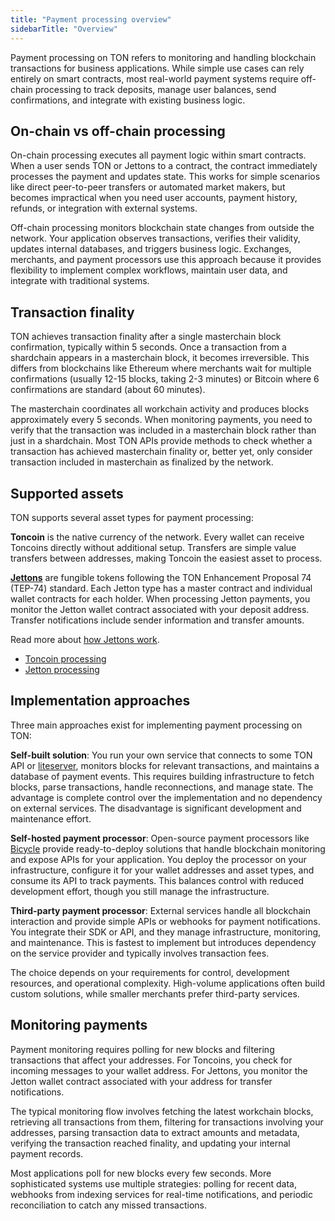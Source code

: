 ```yaml
---
title: "Payment processing overview"
sidebarTitle: "Overview"
---
```


Payment processing on TON refers to monitoring and handling blockchain transactions for business applications. While simple use cases can rely entirely on smart contracts, most real-world payment systems require off-chain processing to track deposits, manage user balances, send confirmations, and integrate with existing business logic.

## On-chain vs off-chain processing

On-chain processing executes all payment logic within smart contracts. When a user sends TON or Jettons to a contract, the contract immediately processes the payment and updates state. This works for simple scenarios like direct peer-to-peer transfers or automated market makers, but becomes impractical when you need user accounts, payment history, refunds, or integration with external systems.

Off-chain processing monitors blockchain state changes from outside the network. Your application observes transactions, verifies their validity, updates internal databases, and triggers business logic. Exchanges, merchants, and payment processors use this approach because it provides flexibility to implement complex workflows, maintain user data, and integrate with traditional systems.

## Transaction finality

TON achieves transaction finality after a single masterchain block confirmation, typically within 5 seconds. Once a transaction from a shardchain appears in a masterchain block, it becomes irreversible. This differs from blockchains like Ethereum where merchants wait for multiple confirmations (usually 12-15 blocks, taking 2-3 minutes) or Bitcoin where 6 confirmations are standard (about 60 minutes).

The masterchain coordinates all workchain activity and produces blocks approximately every 5 seconds. When monitoring payments, you need to verify that the transaction was included in a masterchain block rather than just in a shardchain. Most TON APIs provide methods to check whether a transaction has achieved masterchain finality or, better yet, only consider transaction included in masterchain as finalized by the network.

## Supported assets

TON supports several asset types for payment processing:

**Toncoin** is the native currency of the network. Every wallet can receive Toncoins directly without additional setup. Transfers are simple value transfers between addresses, making Toncoin the easiest asset to process.

[**Jettons**](/standard/tokens/jettons/overview) are fungible tokens following the TON Enhancement Proposal 74 (TEP-74) standard. Each Jetton type has a master contract and individual wallet contracts for each holder. When processing Jetton payments, you monitor the Jetton wallet contract associated with your deposit address. Transfer notifications include sender information and transfer amounts.

Read more about [how Jettons work](/standard/tokens/jettons/how-it-works).

- [Toncoin processing](/payments/toncoin)
- [Jetton processing](/payments/jettons)

## Implementation approaches

Three main approaches exist for implementing payment processing on TON:

**Self-built solution**: You run your own service that connects to some TON API or [liteserver](/ecosystem/api/overview), monitors blocks for relevant transactions, and maintains a database of payment events. This requires building infrastructure to fetch blocks, parse transactions, handle reconnections, and manage state. The advantage is complete control over the implementation and no dependency on external services. The disadvantage is significant development and maintenance effort.

**Self-hosted payment processor**: Open-source payment processors like [Bicycle](https://github.com/gobicycle/bicycle) provide ready-to-deploy solutions that handle blockchain monitoring and expose APIs for your application. You deploy the processor on your infrastructure, configure it for your wallet addresses and asset types, and consume its API to track payments. This balances control with reduced development effort, though you still manage the infrastructure.

**Third-party payment processor**: External services handle all blockchain interaction and provide simple APIs or webhooks for payment notifications. You integrate their SDK or API, and they manage infrastructure, monitoring, and maintenance. This is fastest to implement but introduces dependency on the service provider and typically involves transaction fees.

The choice depends on your requirements for control, development resources, and operational complexity. High-volume applications often build custom solutions, while smaller merchants prefer third-party services.

## Monitoring payments

Payment monitoring requires polling for new blocks and filtering transactions that affect your addresses. For Toncoins, you check for incoming messages to your wallet address. For Jettons, you monitor the Jetton wallet contract associated with your address for transfer notifications.

The typical monitoring flow involves fetching the latest workchain blocks, retrieving all transactions from them, filtering for transactions involving your addresses, parsing transaction data to extract amounts and metadata, verifying the transaction reached finality, and updating your internal payment records.

Most applications poll for new blocks every few seconds. More sophisticated systems use multiple strategies: polling for recent data, webhooks from indexing services for real-time notifications, and periodic reconciliation to catch any missed transactions.
